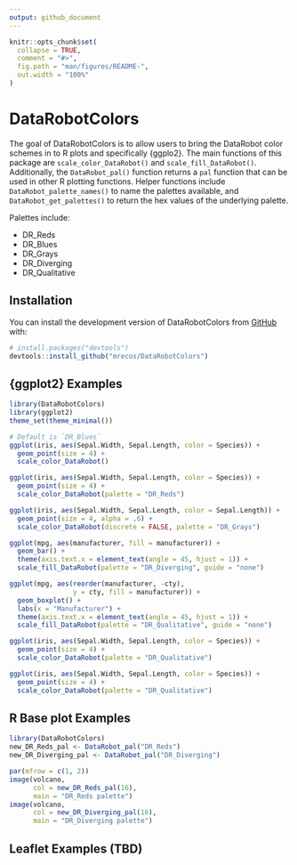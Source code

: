 ```yaml
---
output: github_document
---
```


<!-- README.md is generated from README.Rmd. Please edit that file -->

```r
knitr::opts_chunk$set(
  collapse = TRUE,
  comment = "#>",
  fig.path = "man/figures/README-",
  out.width = "100%"
)
```

# DataRobotColors

<!-- badges: start -->
<!-- badges: end -->

The goal of DataRobotColors is to allow users to bring the DataRobot color schemes in to R plots and specifically {ggplo2}. The main functions of this package are `scale_color_DataRobot()` and `scale_fill_DataRobot()`. Additionally, the `DataRobot_pal()` function returns a `pal` function that can be used in other R plotting functions. Helper functions include `DataRobot_palette_names()` to name the palettes available, and `DataRobot_get_palettes()` to return the hex values of the underlying palette.

Palettes include:

*   DR_Reds
*   DR_Blues
*   DR_Grays
*   DR_Diverging
*   DR_Qualitative

## Installation

You can install the development version of DataRobotColors from [GitHub](https://github.com/) with:

``` r
# install.packages("devtools")
devtools::install_github("mrecos/DataRobotColors")
```

## {ggplot2} Examples

```r
library(DataRobotColors)
library(ggplot2)
theme_set(theme_minimal())
```

```r

# Default is `DR_Blues`
ggplot(iris, aes(Sepal.Width, Sepal.Length, color = Species)) +
  geom_point(size = 4) +
  scale_color_DataRobot()

ggplot(iris, aes(Sepal.Width, Sepal.Length, color = Species)) +
  geom_point(size = 4) +
  scale_color_DataRobot(palette = "DR_Reds")

ggplot(iris, aes(Sepal.Width, Sepal.Length, color = Sepal.Length)) +
  geom_point(size = 4, alpha = .6) +
  scale_color_DataRobot(discrete = FALSE, palette = "DR_Grays")

ggplot(mpg, aes(manufacturer, fill = manufacturer)) +
  geom_bar() +
  theme(axis.text.x = element_text(angle = 45, hjust = 1)) +
  scale_fill_DataRobot(palette = "DR_Diverging", guide = "none")

ggplot(mpg, aes(reorder(manufacturer, -cty), 
                y = cty, fill = manufacturer)) +
  geom_boxplot() +
  labs(x = "Manufacturer") +
  theme(axis.text.x = element_text(angle = 45, hjust = 1)) +
  scale_fill_DataRobot(palette = "DR_Qualitative", guide = "none")

ggplot(iris, aes(Sepal.Width, Sepal.Length, color = Species)) +
  geom_point(size = 4) +
  scale_color_DataRobot(palette = "DR_Qualitative")

ggplot(iris, aes(Sepal.Width, Sepal.Length, color = Species)) +
  geom_point(size = 4) +
  scale_color_DataRobot(palette = "DR_Qualitative") 
```

## R Base plot Examples

```r
library(DataRobotColors)
new_DR_Reds_pal <- DataRobot_pal("DR_Reds")
new_DR_Diverging_pal <- DataRobot_pal("DR_Diverging")
```

```r
par(mfrow = c(1, 2))
image(volcano, 
      col = new_DR_Reds_pal(16), 
      main = "DR_Reds palette")
image(volcano, 
      col = new_DR_Diverging_pal(16), 
      main = "DR_Diverging palette")
```

## Leaflet Examples (TBD)
